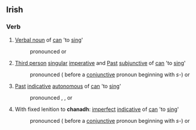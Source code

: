 ==Irish==
===Verb===
#[[Verbal noun]] of [[can#Irish|can]] 'to [[sing]]'
#:pronounced {{IPA|[ˈkanə]}} or {{IPA|[ˈkanu]}}
#[[Third person]] [[singular]] [[imperative]] and [[Past]] [[subjunctive]] of [[can#Irish|can]] 'to [[sing]]'
#:pronounced {{IPA|[ˈkanə]}} ({{IPA|[ˈkanət]}} before a [[conjunctive]] pronoun beginning with ''s-'') or {{IPA|[ˈkanu]}}
#[[Past]] [[indicative]] [[autonomous]] of [[can#Irish|can]] 'to [[sing]]'
#:pronounced {{IPA|[ˈkanəg]}}, {{IPA|[ˈkanəv]}}, or {{IPA|[ˈkanu]}}
#With fixed lenition to '''chanadh''': [[imperfect]] [[indicative]] of [[can#Irish|can]] 'to [[sing]]'
#:pronounced {{IPA|[ˈxanə]}} ({{IPA|[ˈxanət]}} before a [[conjunctive]] pronoun beginning with ''s-'') or {{IPA|[ˈxanu]}}